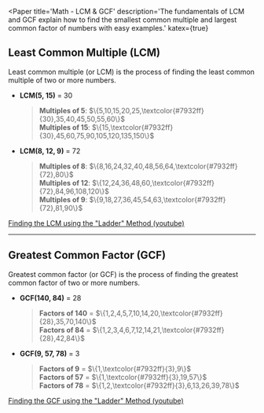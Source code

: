 
<Paper
  title='Math - LCM & GCF'
  description='The fundamentals of LCM and GCF explain how to find the smallest common multiple and largest common factor of numbers with easy examples.'
  katex={true}
>

## Least Common Multiple (LCM)
Least common multiple (or LCM) is the process of finding the least common multiple of two or more numbers.

- **LCM(5, 15)** = 30
  > **Multiples of 5**: $\{5,10,15,20,25,\textcolor{#7932ff}{30},35,40,45,50,55,60\}$\
  > **Multiples of 15**: $\{15,\textcolor{#7932ff}{30},45,60,75,90,105,120,135,150\}$
- **LCM(8, 12, 9)** = 72
  > **Multiples of 8**: $\{8,16,24,32,40,48,56,64,\textcolor{#7932ff}{72},80\}$\
  > **Multiples of 12**: $\{12,24,36,48,60,\textcolor{#7932ff}{72},84,96,108,120\}$\
  > **Multiples of 9**: $\{9,18,27,36,45,54,63,\textcolor{#7932ff}{72},81,90\}$

[Finding the LCM using the "Ladder" Method (youtube)](https://www.youtube.com/watch?v=b6qehkDuioQ)

---

## Greatest Common Factor (GCF)
Greatest common factor (or GCF) is the process of finding the greatest common factor of two or more numbers.

- **GCF(140, 84)** = 28
  > **Factors of 140** = $\{1,2,4,5,7,10,14,20,\textcolor{#7932ff}{28},35,70,140\}$\
  > **Factors of 84** = $\{1,2,3,4,6,7,12,14,21,\textcolor{#7932ff}{28},42,84\}$
- **GCF(9, 57, 78)** = 3
  > **Factors of 9** = $\{1,\textcolor{#7932ff}{3},9\}$\
  > **Factors of 57** = $\{1,\textcolor{#7932ff}{3},19,57\}$\
  > **Factors of 78** = $\{1,2,\textcolor{#7932ff}{3},6,13,26,39,78\}$

[Finding the GCF using the "Ladder" Method (youtube)](https://www.youtube.com/watch?v=myJraeUdGNI)
</Paper>
